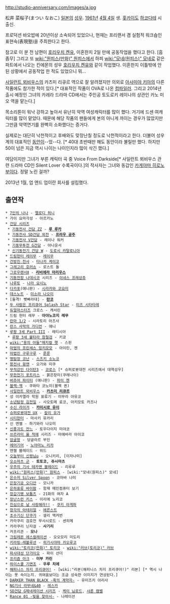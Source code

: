 http://studio-anniversary.com/images/a.jpg

松井 菜桜子(まつい なおこ)
[[일본]]의 [[성우]]. [[1961년]] [[4월 4일]] 생. [[홋카이도]] [[하코다테]] 시 출신.

프로덕션 바오밥에 20년이상 소속되어 있었으나, 현재는 프리랜서 겸 실험적 워크숍인 표현숙(表現塾)을 주최한다고 한다.

참고로 이 분 전 남편이 [[호리우치 켄유]], 이혼한지 2일 만에 공동작업을 했다고 한다. [흠좀무]
그리고 또 [[wiki:"원피스(만화)" 원피스]]에서 하피 [[wiki:"모네(원피스)" 모네]]로 같은 파트에서 나오는 킨에몬의 성우 [[호리우치 켄유]]와 같이 작업했다. 이혼한지 이틀밖에 안된 상황에서 공동작업 한 적도 있었으니 뭐...

[[사일런트 뫼비우스]]의 카츠미 리큐르 역으로 잘 알려졌지만 의외로 [[아사미야 키아]]의 다른 작품에도 참가한 적이 있다.[* 대표적인 작품이 OVA로 나온 [[컴파일러]]. 그리고 2014년 출시 예정인 그녀의 카레라 드라마 CD에서는 주인공 토도로키 레이나의 상관인 카노 미오 역을 맡는다.]

목소리톤이 워낙 강하고 높아서 유난히 악역 여성캐릭터를 많이 했다. 거기에 드센 여캐릭터를 많이 맡았다. 때문에 해당 작품의 팬들에게 본의 아니게 까이는 경우가 많았지만 그만큼 악역연기를 완벽히 소화했다는 증거다. 

실제로는 대단히 낙천적이고 후배와도 맞장난칠 정도로 낙천적이라고 한다. 더불어 성우계의 대표적인 [[동안]]이--었--다. [* 40대 초반때만 해도 동안이라 불릴만 했다. 하지만 50이 넘은 지금 역시 나이는 나이인지라 많이 삭긴 했다.]

여담이지만 그녀가 부른 캐릭터 곡 중 Voice From Darkside[* 사일런트 뫼비우스 관련 드라마 CD인 Silent Lover 수록곡이다.]의 작사자는 그녀와 동갑인 [[카게야마 히로노부]]이다. 정말 노린 걸까?

2013년 1월, 업 앤드 업이란 회사를 설립했다.

== 출연작 ==
 * [[7인의 나나]] - [[멜로디 허니]]
 * 가이 요마각성 - 아르카노
 * [[건담 시리즈]]
  * [[기동전사 건담 ZZ]] - '''[[루 루카]]'''
  * [[기동전사 SD건담 OVA|기동전사 SD건담 외전]] - '''[[프라우 보우|프라우 공주]]'''
  * [[기동전사 V건담]] - 레이나 워커
  * [[기동무투전 G건담]] - 아나운서
  * [[신기동전기 건담 W]] - [[도로시 카탈로니아]]
 * [[드림헌터 레이무]] - [[레이무]]
 * [[건방진 천사]] - [[타나카 케이코]]
 * [[그레고리 호러쇼]] - 로스트 돌
 * [[그로우랜서Ⅱ]] - '''[[리비에라 마리우스]]'''
 * [[기동전함 나데시코]] 시리즈 - [[이네스 프레상쥬]]
 * [[나루토]] - [[나라 요시노]]
 * [[다카포(게임)|다카포]](애니판) - [[시라카와 코요미]]
 * [[데스노트]] - [[미소라 나오미]]
 * [돌격! 빳빠라대] - '''[[돌격! 빳빠라대#s-2.2|란코]]'''
 * [[두 사람은 프리큐어 Splash Star]] - [[미즈 시타타레]]
 * [[듀얼마스터즈]] 크로스 - 캐서린
 * 드림 헌터 레무 - '''아야노코지 레무'''
 * [[란마 1/2]] - 시라토리 아즈사
 * [[란스 시리즈|란스 사막의 가디언]] - 애니
 * [[루팡 3세 Part III]] - 레티시아
  * [[루팡 3세 불타라 참철검]] - 키쿄
 * [[wiki:"용의 아들"매지컬 햇]] - 스핀
 * [[마법의 프린세스 밍키모모]] - 아이린, 젠
 * [[마법진 구루구루]] - [[룬룬]]
 * [[명탐정 코난]] - [[스즈키 소노코]] 
 * [[몽전사 윙맨]] - 오가와 미쿠
 * [[무적강인 다이탄3]] - [[코로스]] [* 슈퍼로봇대전 시리즈에서 대역성우]
 * [[무한전기 포트리스]] - 붉은장미(쿠레나이)
 * [[버추어 파이터 시리즈|버추어 파이터]] (애니판) - [[파이 첸]]
 * [[블랙·잭]] - 쿠와타 코노미(블랙 퀸)
 * [[사일런트 뫼비우스]] - '''[[카츠미 리큐르]]'''
 * 성 미카엘라 학원 표류기 - 미무라 아유코
 * [[소년탐정 김전일]] - 사오토메 료코, 아키모토 카즈나
 * [[수신 라이거]] - '''[[카미시로 유이]]'''
 * [[슈퍼로봇대전 UX]] - [[칼리 유가]]
 * [[시티헌터]] - 마사키 유카리
 * 신 엔젤 - 하기와라 나오미
 * [[신풍괴도 잔느]] - 토우다이지 미야코
 * [[쓰르라미 울 적에]] 시리즈 - 마에바라 아이코
 * [[암굴왕]] - 당글라르 부인
 * [[에어기어]] - [[노야마노 리카]]
 * 엔젤 블레이드 - 위드
 * [[오늘부터 신령님|오늘부터 신령님◎]] - 오니키리, [이자나미]
 * [[오소마츠 군]] - '''토토코, 쥬시마츠'''
 * [[우주의 기사 테카맨 블레이드]] - 리루루
 * [[wiki:"원피스(만화)" 원피스]] - [wiki:"모네(원피스)" 모네]
 * [[은수저 Silver Spoon]] - 코마바 나미
 * [[은장기공 오디안]] - 모니카
 * [[은하표류 바이팜]] - 함재 메인컴퓨터 보기
 * [[장갑기병 보톰즈]] - 21화의 여자 A
 * [[장난스런 키스]] - 이리에 노리코
 * [[진심으로 날 사랑해라!!]] - [[쿠키 아게하]]
 * [[창각의 아테리얼]] - [[에른스트]]
 * [[초수기신 단쿠가]] - 셜리 맥커번
 * 카라쿠리 검호전 무사시로드 - 센히메
 * 카라쿠리 닌자걸 - '''사기리'''
 * 카프리콘 - '''모나'''
 * [[크림레몬|크림레몬 에스컬레이션]] - 오오모리 미도리
 * [[키라링☆레볼루션]] - [[히가시야마 카오루코]]
 * [[wiki:"토리코(만화)" 토리코]] - [[wiki:"러브(토리코)" 러브]]
 * [[파사대성 단가이오]] - 파이 선더
 * [[프리즘 아크]] - '''미부 카린'''
 * [[하이스쿨 기면조]] - '''우루 치에'''
 * [[해피니스 차지 프리큐어!]] - [wiki:"리본(해피니스 차지 프리큐어!)" 리본] [* 역시 나이는 못 속이는지. 귀여움보다는 조금 성숙한 이미지가 연상된다.]
 * [[DARKER THAN BLACK -흑의 계약자-]] - 유미즈키 아리사
 * [[NG기사 라무네&40]] - [[레스카]]
 * [[SD건담 G제네레이션 시리즈]] - [[케이 님로드]], [[샤론 캠벨]]
 * [[Rance 01 -빛을 찾아서-]] - 나레이션
